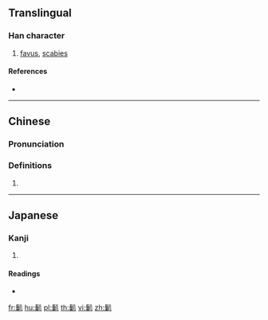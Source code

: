 {{character info/new}}
==Translingual==

===Han character===
{{Han char|rn=190|rad=髟|as=09|sn=19|four=72922|canj=SHDBN|ids=⿱髟剌}}

# [[favus]], [[scabies]]

====References====
* {{Han ref|kx=1455.421|dkj=45524|hdz=74530.010|uh=9B0E|ud=39694|bh=F3C4|bd=62404}}

----

==Chinese==
{{zh-forms}}

===Pronunciation===
{{zh-pron
|m=là
|c=laat6
|cat=
}}

===Definitions===
{{zh-hanzi}}

# {{zh-only|鬎鬁}}

----

==Japanese==

===Kanji===
{{ja-kanji|grade=|rs=髟09}}

# {{defn|lang=ja|sort=髟09}}

====Readings====
* {{ja-readings|on=[[らつ]] (ratsu)|kun=}}

[[fr:鬎]]
[[hu:鬎]]
[[pl:鬎]]
[[th:鬎]]
[[vi:鬎]]
[[zh:鬎]]